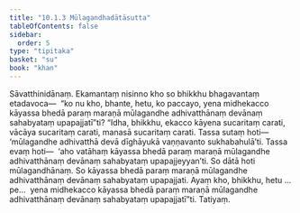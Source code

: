 ```yaml
---
title: "10.1.3 Mūlagandhadātāsutta"
tableOfContents: false
sidebar:
  order: 5
type: "tipitaka"
basket: "su"
book: "khan"
---
```



<DynamicBreadcrumb />

<Division number="440" book="khan">

<Paragraph number="1204" book="khan">
Sāvatthinidānaṃ. Ekamantaṃ nisinno kho so bhikkhu bhagavantaṃ etadavoca—  “ko nu kho, bhante, hetu, ko paccayo, yena midhekacco kāyassa bhedā paraṃ maraṇā mūlagandhe adhivatthānaṃ devānaṃ sahabyataṃ upapajjatī”ti? “Idha, bhikkhu, ekacco kāyena sucaritaṃ carati, vācāya sucaritaṃ carati, manasā sucaritaṃ carati. Tassa sutaṃ hoti—  ‘mūlagandhe adhivatthā devā dīghāyukā vaṇṇavanto sukhabahulā’ti. Tassa evaṃ hoti—  ‘aho vatāhaṃ kāyassa bhedā paraṃ maraṇā mūlagandhe adhivatthānaṃ devānaṃ sahabyataṃ upapajjeyyan’ti. So dātā hoti mūlagandhānaṃ. So kāyassa bhedā paraṃ maraṇā mūlagandhe adhivatthānaṃ devānaṃ sahabyataṃ upapajjati. Ayaṃ kho, bhikkhu, hetu …pe…  yena midhekacco kāyassa bhedā paraṃ maraṇā mūlagandhe adhivatthānaṃ devānaṃ sahabyataṃ upapajjatī”ti.

</Paragraph>
</Division>

<Paragraph number="1205" type="center" book="khan">
Tatiyaṃ.
</Paragraph>